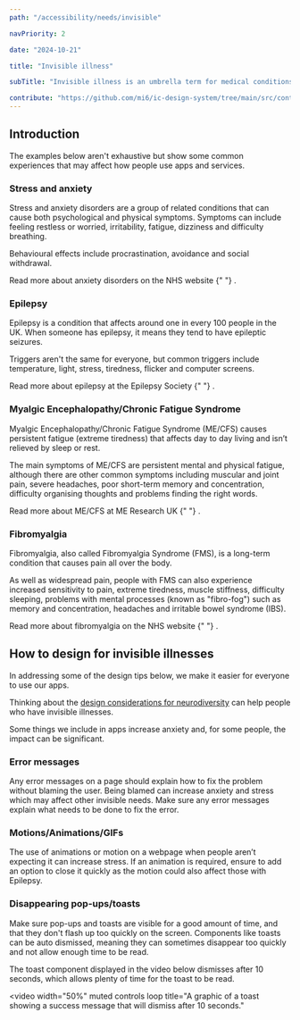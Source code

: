 ```yaml
---
path: "/accessibility/needs/invisible"

navPriority: 2

date: "2024-10-21"

title: "Invisible illness"

subTitle: "Invisible illness is an umbrella term for medical conditions that are invisible to others."

contribute: "https://github.com/mi6/ic-design-system/tree/main/src/content/structured/accessibility/needs/invisible.mdx"
---
```



## Introduction

The examples below aren't exhaustive but show some common experiences that may affect how people use apps and services.

### Stress and anxiety

Stress and anxiety disorders are a group of related conditions that can cause both psychological and physical symptoms. Symptoms can include feeling restless or worried, irritability, fatigue, dizziness and difficulty breathing.

Behavioural effects include procrastination, avoidance and social withdrawal.

<p>
  <ic-link
    target="_blank"
    href="https://www.nhs.uk/conditions/generalised-anxiety-disorder/"
    rel="noreferrer noopener nofollow"
  >
    Read more about anxiety disorders on the NHS website
  </ic-link>{" "}
  .
</p>

### Epilepsy

Epilepsy is a condition that affects around one in every 100 people in the UK. When someone has epilepsy, it means they tend to have epileptic seizures.

Triggers aren't the same for everyone, but common triggers include temperature, light, stress, tiredness, flicker and computer screens.

<p>
  <ic-link
    target="_blank"
    href="https://www.epilepsysociety.org.uk/about-epilepsy/what-epilepsy"
    rel="noreferrer noopener nofollow"
  >
    Read more about epilepsy at the Epilepsy Society
  </ic-link>{" "}
  .
</p>

### Myalgic Encephalopathy/Chronic Fatigue Syndrome

Myalgic Encephalopathy/Chronic Fatigue Syndrome (ME/CFS) causes persistent fatigue (extreme tiredness) that affects day to day living and isn’t relieved by sleep or rest.

The main symptoms of ME/CFS are persistent mental and physical fatigue, although there are other common symptoms including muscular and joint pain, severe headaches, poor short-term memory and concentration, difficulty organising thoughts and problems finding the right words.

<p>
  <ic-link
    target="_blank"
    href="https://www.meresearch.org.uk/what-is-me"
    rel="noreferrer noopener nofollow"
    id="fn-1"
  >
    Read more about ME/CFS at ME Research UK
  </ic-link>{" "}
  .
</p>

### Fibromyalgia

Fibromyalgia, also called Fibromyalgia Syndrome (FMS), is a long-term condition that causes pain all over the body.

As well as widespread pain, people with FMS can also experience increased sensitivity to pain, extreme tiredness, muscle stiffness, difficulty sleeping, problems with mental processes (known as "fibro-fog") such as memory and concentration, headaches and irritable bowel syndrome (IBS).

<p>
  <ic-link
    target="_blank"
    href="https://www.nhs.uk/conditions/fibromyalgia/"
    rel="noreferrer noopener nofollow"
    id="fn-1"
  >
    Read more about fibromyalgia on the NHS website
  </ic-link>{" "}
  .
</p>

## How to design for invisible illnesses

In addressing some of the design tips below, we make it easier for everyone to use our apps.

Thinking about the [design considerations for neurodiversity](/accessibility/needs/neurodiversity) can help people who have invisible illnesses.

Some things we include in apps increase anxiety and, for some people, the impact can be significant.

### Error messages

Any error messages on a page should explain how to fix the problem without blaming the user. Being blamed can increase anxiety and stress which may affect other invisible needs.
Make sure any error messages explain what needs to be done to fix the error.

<DoubleDoDontCaution>
  <DoDontCaution
    imageSrc={invisibleAccessibilityFig4}
    imageAlt="A graphic of an error message and a submit button where the error asks the user to check data. The error states that the error is with the form, not with the user."
    state="good"
    caption="Error messages should advise people on how to fix the issue rather than blaming them."
  />
  <DoDontCaution
    imageSrc={invisibleAccessibilityFig5}
    imageAlt="A graphic of an error message and a submit button where the error blames the user for the submission failing."
    state="bad"
    caption="Error messages should not blame the person or fail to tell them how to fix the issue."
  />
</DoubleDoDontCaution>

### Motions/Animations/GIFs

The use of animations or motion on a webpage when people aren’t expecting it can increase stress.
If an animation is required, ensure to add an option to close it quickly as the motion could also affect those with Epilepsy.

### Disappearing pop-ups/toasts

Make sure pop-ups and toasts are visible for a good amount of time, and that they don't flash up too quickly on the screen.
Components like toasts can be auto dismissed, meaning they can sometimes disappear too quickly and not allow enough time to be read.

The toast component displayed in the video below dismisses after 10 seconds, which allows plenty of time for the toast to be read.

<video
  width="50%"
  muted
  controls
  loop
  title="A graphic of a toast showing a success message that will dismiss after 10 seconds."
>
  <source src={toastAnimation} type="video/mp4" />
</video>
